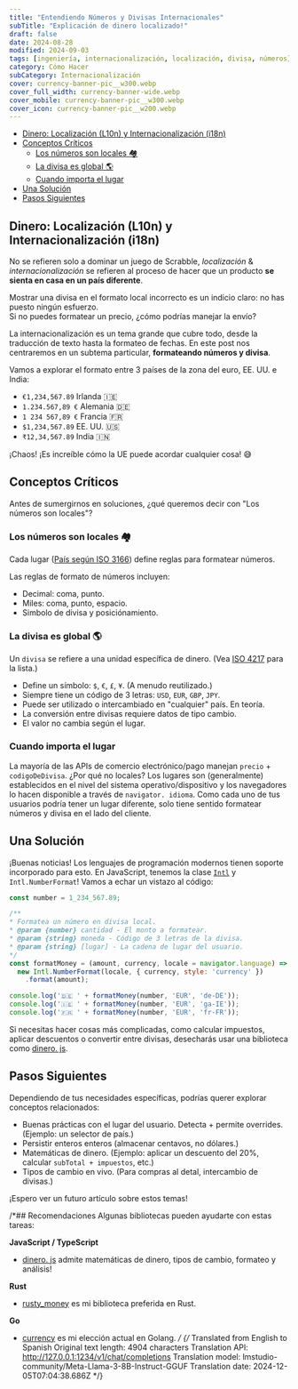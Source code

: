 ```yaml
---
title: "Entendiendo Números y Divisas Internacionales"
subTitle: "Explicación de dinero localizado!"
draft: false
date: 2024-08-28
modified: 2024-09-03
tags: [ingeniería, internacionalización, localización, divisa, números]
category: Cómo Hacer
subCategory: Internacionalización
cover: currency-banner-pic__w300.webp
cover_full_width: currency-banner-wide.webp
cover_mobile: currency-banner-pic__w300.webp
cover_icon: currency-banner-pic__w200.webp
---
```


- [Dinero: Localización (L10n) y Internacionalización (i18n)](#dinero-localización-l10n-y-internacionalización-i18n)
- [Conceptos Críticos](#conceptos-críticos)
   - [Los números son locales 🏘️](#los-números-son-locales-️)
   - [La divisa es global 🌎](#la-divisa-es-global-️)
   - [Cuando importa el lugar](#cuando-importa-el-lugar)
- [Una Solución](#una-solución)
- [Pasos Siguientes](#pasos-siguientes)


## Dinero: Localización (L10n) y Internacionalización (i18n)

No se refieren solo a dominar un juego de Scrabble, _localización_  & _internacionalización_ se refieren al proceso de hacer que un producto **se sienta en casa en un país diferente**.

<p class="breakout quote">Mostrar una divisa en el formato local incorrecto es un indicio claro: no has puesto ningún esfuerzo. <br/> Si no puedes formatear un precio, ¿cómo podrías manejar la envío?</p>

La internacionalización es un tema grande que cubre todo, desde la traducción de texto hasta la formateo de fechas. En este post nos centraremos en un subtema particular, **formateando números y divisa**.

Vamos a explorar el formato entre 3 países de la zona del euro, EE. UU. e India:

- `€1,234,567.89` Irlanda 🇮🇪
- `1.234.567,89 €` Alemania 🇩🇪
- `1 234 567,89 €` Francia 🇫🇷
- `$1,234,567.89` EE. UU. 🇺🇸
- `₹12,34,567.89` India 🇮🇳

¡Chaos! ¡Es increíble cómo la UE puede acordar cualquier cosa! 😅


## Conceptos Críticos


Antes de sumergirnos en soluciones, ¿qué queremos decir con "Los números son locales"?

### Los números son locales 🏘️

Cada lugar ([País según ISO 3166](https://en.wikipedia.org/wiki/List_of_ISO_3166_country_codes)) define reglas para formatear números.


Las reglas de formato de números incluyen:

- Decimal: coma, punto.
- Miles: coma, punto, espacio.
- Simbolo de divisa y posiciónamiento.

### La divisa es global 🌎

Un `divisa` se refiere a una unidad específica de dinero. (Vea [ISO 4217](https://en.wikipedia.org/wiki/ISO_4217#Active_codes_(list_one)) para la lista.)

- Define un símbolo: `$`, `€`, `£`, `¥`. (A menudo reutilizado.)
- Siempre tiene un código de 3 letras: `USD`, `EUR`, `GBP`, `JPY`.
- Puede ser utilizado o intercambiado en "cualquier" país. En teoría.
- La conversión entre divisas requiere datos de tipo cambio.
- El valor no cambia según el lugar.

### Cuando importa el lugar

La mayoría de las APIs de comercio electrónico/pago manejan `precio` + `codigoDeDivisa`. ¿Por qué no locales?
Los lugares son (generalmente) establecidos en el nivel del sistema operativo/dispositivo y los navegadores lo hacen disponible a través de `navigator. idioma`. Como cada uno de tus usuarios podría tener un lugar diferente, solo tiene sentido formatear números y divisa en el lado del cliente.

## Una Solución


¡Buenas noticias! Los lenguajes de programación modernos tienen soporte incorporado para esto. En JavaScript, tenemos la clase [`Intl`](https://developer.mozilla.org/en-US/docs/Web/JavaScript/Reference/Global_Objects/Intl) y `Intl.NumberFormat`!
Vamos a echar un vistazo al código:
```javascript
const number = 1_234_567.89;

/**
* Formatea un número en divisa local.
* @param {number} cantidad - El monto a formatear.
* @param {string} moneda - Código de 3 letras de la divisa.
* @param {string} [lugar] - La cadena de lugar del usuario.
*/
const formatMoney = (amount, currency, locale = navigator.language) =>
  new Intl.NumberFormat(locale, { currency, style: 'currency' })
    .format(amount);

console.log('🇩🇪 ' + formatMoney(number, 'EUR', 'de-DE'));
console.log('🇮🇪 ' + formatMoney(number, 'EUR', 'ga-IE'));
console.log('🇫🇷 ' + formatMoney(number, 'EUR', 'fr-FR'));
```
Si necesitas hacer cosas más complicadas, como calcular impuestos, aplicar descuentos o convertir entre divisas, desecharás usar una biblioteca como [dinero. js](https://v2.dinerojs.com/).

## Pasos Siguientes


Dependiendo de tus necesidades específicas, podrías querer explorar conceptos relacionados:

- Buenas prácticas con el lugar del usuario. Detecta + permite overrides. (Ejemplo: un selector de país.)
- Persistir enteros enteros (almacenar centavos, no dólares.)
- Matemáticas de dinero. (Ejemplo: aplicar un descuento del 20%, calcular `subTotal + impuestos`, etc.)
- Tipos de cambio en vivo. (Para compras al detal, intercambio de divisas.)

<p class="breakout quote">¡Espero ver un futuro artículo sobre estos temas!</p>

/*## Recomendaciones
Algunas bibliotecas pueden ayudarte con estas tareas: 

**JavaScript / TypeScript**

- [dinero. js](https://v2.dinerojs.com/) admite matemáticas de dinero, tipos de cambio, formateo y análisis! 

**Rust**

- [rusty_money](https://crates.io/crates/rusty_money) es mi biblioteca preferida en Rust.

**Go**

- [currency](https://github.com/bojanz/currency) es mi elección actual en Golang.
*/
{/* Translated from English to Spanish
Original text length: 4904 characters
Translation API: http://127.0.0.1:1234/v1/chat/completions
Translation model: lmstudio-community/Meta-Llama-3-8B-Instruct-GGUF
Translation date: 2024-12-05T07:04:38.686Z */}


